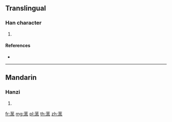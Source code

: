 {{character info/new}}
==Translingual==

===Han character===
{{Han char|rn=140|rad=艸|as=10|sn=16|four=44301|canj=TTGF|ids=⿱艹羔}}

# {{defn|Han|sort=艸10}}

====References====
* {{Han ref|kx=1051.350|dkj=31670|hdz=53269.050|uh=84D4|ud=34004|bh=E3CF|bd=58319}}

----

==Mandarin==

===Hanzi===
{{cmn-hanzi|pin=[[yǎo]] ([[yao3]])|wg=yao<sup>3</sup>}}

# {{defn|lang=cmn|sort=艸10}}

[[fr:蓔]]
[[mg:蓔]]
[[pl:蓔]]
[[th:蓔]]
[[zh:蓔]]